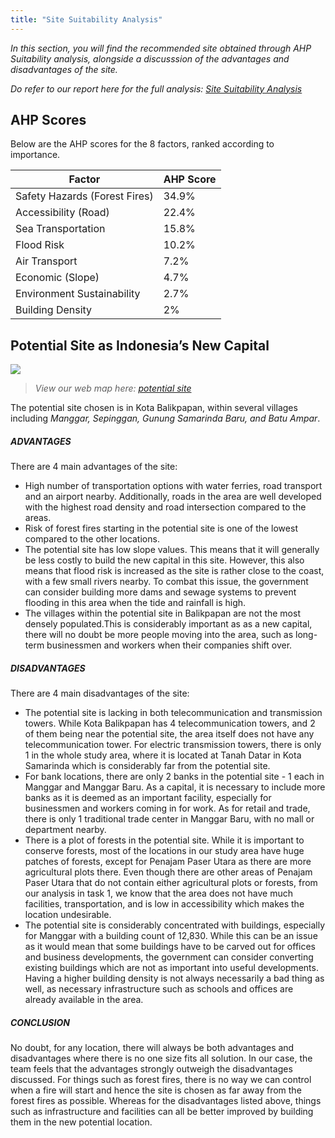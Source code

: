 ```yaml
---
title: "Site Suitability Analysis"
---
```


*In this section, you will find the recommended site obtained through AHP Suitability analysis, alongside a discusssion of the advantages and disadvantages of the site.*

*Do refer to our report here for the full analysis: [Site Suitability Analysis](https://drive.google.com/file/d/1kcqE8bVcNuHUWa6241QeyDVgCxZj1epl/view?usp=sharing)*

## AHP Scores 
Below are the AHP scores for the 8 factors, ranked according to importance. 

Factor | AHP Score
------------- | -------------
Safety Hazards (Forest Fires) | 34.9%
Accessibility (Road) | 22.4%
Sea Transportation | 15.8%
Flood Risk | 10.2%
Air Transport | 7.2%
Economic (Slope) | 4.7%
Environment Sustainability | 2.7%
Building Density | 2%


## Potential Site as Indonesia's New Capital
![](img/potential site.png)

> *View our web map here: [potential site](https://winnielowsl.github.io/Site/#13/-1.2747/116.9375)*

The potential site chosen is in Kota Balikpapan, within several villages including *Manggar, Sepinggan, Gunung Samarinda Baru, and Batu Ampar*. 

##### ADVANTAGES
There are 4 main advantages of the site:

  * High number of transportation options with water ferries, road transport and an airport nearby. Additionally, roads in the area are well developed with the highest road density and road intersection compared to the areas. 
  * Risk of forest fires starting in the potential site is one of the lowest compared to the other locations.
  * The potential site has low slope values. This means that it will generally be less costly to build the new capital in this site. However, this also means that flood risk is increased as the site is rather close to the coast, with a few small rivers nearby. To combat this issue, the government can consider building more dams and sewage systems to prevent flooding in this area when the tide and rainfall is high.
  * The villages within the potential site in Balikpapan are not the most densely populated.This is considerably important as as a new capital, there will no doubt be more people moving into the area, such as long-term businessmen and workers when their companies shift over.

##### DISADVANTAGES
There are 4 main disadvantages of the site:

  * The potential site is lacking in both telecommunication and transmission towers. While Kota Balikpapan has 4 telecommunication towers, and 2 of them being near the potential site, the area itself does not have any telecommunication tower. For electric transmission towers, there is only 1 in the whole study area, where it is located at Tanah Datar in Kota Samarinda which is considerably far from the potential site. 
  * For bank locations, there are only 2 banks in the potential site - 1 each in Manggar and Manggar Baru. As a capital, it is necessary to include more banks as it is deemed as an important facility, especially for businessmen and workers coming in for work. As for retail and trade, there is only 1 traditional trade center in Manggar Baru, with no mall or department nearby.
  * There is a plot of forests in the potential site. While it is important to conserve forests, most of the locations in our study area have huge patches of forests, except for Penajam Paser Utara as there are more agricultural plots there. Even though there are other areas of Penajam Paser Utara that do not contain either agricultural plots or forests, from our analysis in task 1, we know that the area does not have much facilities, transportation, and is low in accessibility which makes the location undesirable.
  * The potential site is considerably concentrated with buildings, especially for Manggar with a building count of 12,830. While this can be an issue as it would mean that some buildings have to be carved out for offices and business developments, the government can consider converting existing buildings which are not as important into useful developments. Having a higher building density is not always necessarily a bad thing as well, as necessary infrastructure such as schools and offices are already available in the area.
  
##### CONCLUSION
No doubt, for any location, there will always be both advantages and disadvantages where there is no one size fits all solution. In our case, the team feels that the advantages strongly outweigh the disadvantages discussed. For things such as forest fires, there is no way we can control when a fire will start and hence the site is chosen as far away from the forest fires as possible. Whereas for the disadvantages listed above, things such as infrastructure and facilities can all be better improved by building them in the new potential location. 
